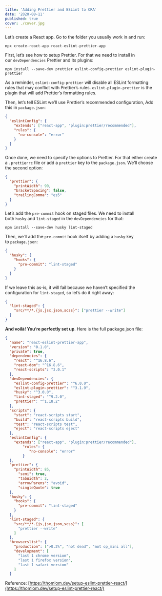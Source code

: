 ```yaml
---
title: 'Adding Prettier and ESLint to CRA'
date: '2020-08-11'
published: true
cover: ./cover.jpg
---
```


Let’s create a React app. Go to the folder you usually work in and run:

`npx create-react-app react-eslint-prettier-app`

First, let’s see how to setup Prettier. For that we need to install in our `devDependencies` Prettier and its plugins:

`npm install --save-dev prettier eslint-config-prettier eslint-plugin-prettier`

As a reminder, `eslint-config-prettier` will disable all ESLint formatting rules that may conflict with Prettier’s rules. `eslint-plugin-prettier` is the plugin that will add Prettier’s formatting rules.

Then, let’s tell ESLint we’ll use Prettier’s recommended configuration, Add this in `package.json`:

```json
{
  "eslintConfig": {
    "extends": ["react-app", "plugin:prettier/recommended"],
    "rules": {
      "no-console": "error"
    }
  }
}
```

Once done, we need to specify the options to Prettier. For that either create a `.prettierrc` file or add a `prettier` key to the `package.json`. We’ll choose the second option:

```json
{
  "prettier": {
    "printWidth": 90,
    "bracketSpacing": false,
    "trailingComma": "es5"
  }
}
```

Let’s add the `pre-commit` hook on staged files. We need to install both `husky` and `lint-staged` in the `devDependencies` for that:

`npm install --save-dev husky lint-staged`

Then, we’ll add the `pre-commit` hook itself by adding a `husky` key to `package.json`:

```json
{
  "husky": {
    "hooks": {
      "pre-commit": "lint-staged"
    }
  }
}
```

If we leave this as-is, it will fail because we haven’t specified the configuration for `lint-staged`, so let’s do it right away:

```json
{
  "lint-staged": {
    "src/**/*.{js,jsx,json,scss}": ["prettier --write"]
  }
}
```

**And voilà! You’re perfectly set up**. Here is the full package.json file:

```json
{
  "name": "react-eslint-prettier-app",
  "version": "0.1.0",
  "private": true,
  "dependencies": {
    "react": "^16.8.6",
    "react-dom": "^16.8.6",
    "react-scripts": "3.0.1"
  },
  "devDependencies": {
    "eslint-config-prettier": "^6.0.0",
    "eslint-plugin-prettier": "^3.1.0",
    "husky": "^3.0.0",
    "lint-staged": "^9.2.0",
    "prettier": "^1.18.2"
  },
  "scripts": {
    "start": "react-scripts start",
    "build": "react-scripts build",
    "test": "react-scripts test",
    "eject": "react-scripts eject"
  },
  "eslintConfig": {
    "extends": ["react-app", "plugin:prettier/recommended"],
		"rules": {
		   "no-console": "error"
		}
  },
  "prettier": {
    "printWidth": 85,
	  "semi": true,
	  "tabWidth": 2,
	  "arrowParens": "avoid",
	  "singleQuote": true
  },
  "husky": {
    "hooks": {
      "pre-commit": "lint-staged"
    }
  },
  "lint-staged": {
    "src/**/*.{js,jsx,json,scss}": [
      "prettier --write"
    ]
  },
  "browserslist": {
    "production": [">0.2%", "not dead", "not op_mini all"],
    "development": [
      "last 1 chrome version",
      "last 1 firefox version",
      "last 1 safari version"
    ]
  }
```

Reference: [https://thomlom.dev/setup-eslint-prettier-react/](https://thomlom.dev/setup-eslint-prettier-react/)

